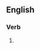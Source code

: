 ==English==

===Verb===
{{head|en|verb form}}

# {{present participle of|liquidate|lang=en|nocat=1}}